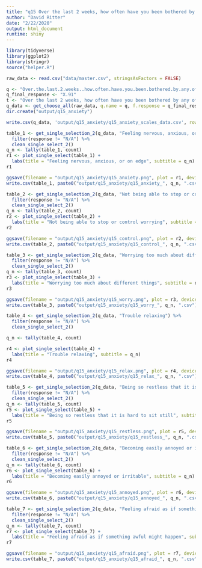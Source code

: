 ```yaml
---
title: "q15 Over the last 2 weeks, how often have you been bothered by any of the following problems? (anxiety scales)"
author: "David Ritter"
date: "2/22/2020"
output: html_document
runtime: shiny
---
```

 
```r
library(tidyverse)
library(ggplot2)
library(stringr)
source("helper.R")
```

```r
raw_data <- read.csv("data/master.csv", stringsAsFactors = FALSE)
```

```r
q <- "Over.the.last.2.weeks..how.often.have.you.been.bothered.by.any.of.the.following.problems."
q_final_response <- "X.91"
t <- "Over the last 2 weeks, how often have you been bothered by any of the following problems?"
q_data <- get_choose_all(raw_data, q.name = q, f.response = q_final_response)
dir.create("output/q15_anxiety")
```

```r
write.csv(q_data, 'output/q15_anxiety/q15_anxiety_scales_data.csv', row.names = FALSE)
```

```r
table_1 <- get_single_selection_2(q_data, "Feeling nervous, anxious, or on edge") %>%
  filter(response != "N/A") %>%
  clean_single_select_2()
q_n <- tally(table_1, count)
r1 <- plot_single_select(table_1) +
  labs(title = "Feeling nervous, anxious, or on edge", subtitle = q_n)
r1
```

```r
ggsave(filename = "output/q15_anxiety/q15_anxiety.png", plot = r1, device = 'png')
write.csv(table_1, paste0("output/q15_anxiety/q15_anxiety_", q_n, ".csv"), row.names = FALSE)
```

```r
table_2 <- get_single_selection_2(q_data, "Not being able to stop or control worrying") %>%
  filter(response != "N/A") %>%
  clean_single_select_2()
q_n <- tally(table_2, count)
r2 <- plot_single_select(table_2) +
  labs(title = "Not being able to stop or control worrying", subtitle = q_n)
r2
```

```r
ggsave(filename = "output/q15_anxiety/q15_control.png", plot = r2, device = 'png')
write.csv(table_2, paste0("output/q15_anxiety/q15_control_", q_n, ".csv"), row.names = FALSE)
```

```r
table_3 <- get_single_selection_2(q_data, "Worrying too much about different things") %>%
  filter(response != "N/A") %>%
  clean_single_select_2()
q_n <- tally(table_3, count)
r3 <- plot_single_select(table_3) +
  labs(title = "Worrying too much about different things", subtitle = q_n)
r3
```

```r
ggsave(filename = "output/q15_anxiety/q15_worry.png", plot = r3, device = 'png')
write.csv(table_3, paste0("output/q15_anxiety/q15_worry_", q_n, ".csv"), row.names = FALSE)
```

```r
table_4 <- get_single_selection_2(q_data, "Trouble relaxing") %>%
  filter(response != "N/A") %>%
  clean_single_select_2()

q_n <- tally(table_4, count)

r4 <- plot_single_select(table_4) +
  labs(title = "Trouble relaxing", subtitle = q_n)
r4
```

```r
ggsave(filename = "output/q15_anxiety/q15_relax.png", plot = r4, device = 'png')
write.csv(table_4, paste0("output/q15_anxiety/q15_relax_", q_n, ".csv"), row.names = FALSE)
```

```r
table_5 <- get_single_selection_2(q_data, "Being so restless that it is hard to sit still") %>%
  filter(response != "N/A") %>%
  clean_single_select_2()
q_n <- tally(table_5, count)
r5 <- plot_single_select(table_5) +
  labs(title = "Being so restless that it is hard to sit still", subtitle = q_n)
r5
```

```r
ggsave(filename = "output/q15_anxiety/q15_restless.png", plot = r5, device = 'png')
write.csv(table_5, paste0("output/q15_anxiety/q15_restless_", q_n, ".csv"), row.names = FALSE)
```

```r
table_6 <- get_single_selection_2(q_data, "Becoming easily annoyed or irritable") %>%
  filter(response != "N/A") %>%
  clean_single_select_2()
q_n <- tally(table_6, count)
r6 <- plot_single_select(table_6) +
  labs(title = "Becoming easily annoyed or irritable", subtitle = q_n)
r6
```

```r
ggsave(filename = "output/q15_anxiety/q15_annoyed.png", plot = r6, device = 'png')
write.csv(table_6, paste0("output/q15_anxiety/q15_annoyed_", q_n, ".csv"), row.names = FALSE)
```

```r
table_7 <- get_single_selection_2(q_data, "Feeling afraid as if something awful might happen") %>%
  filter(response != "N/A") %>%
  clean_single_select_2()
q_n <- tally(table_7, count)
r7 <- plot_single_select(table_7) +
  labs(title = "Feeling afraid as if something awful might happen", subtitle = q_n)
r7
```

```r
ggsave(filename = "output/q15_anxiety/q15_afraid.png", plot = r7, device = 'png')
write.csv(table_7, paste0("output/q15_anxiety/q15_afraid_", q_n, ".csv"), row.names = FALSE)
```
